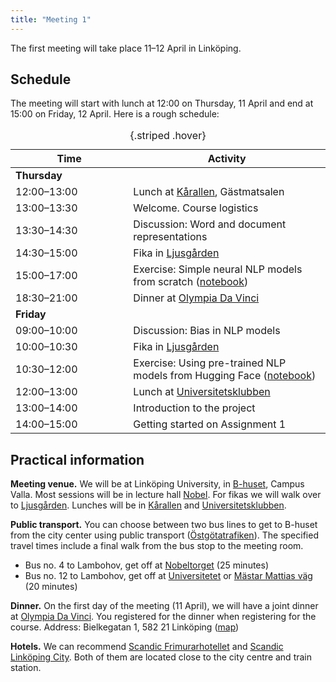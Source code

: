 ```yaml
---
title: "Meeting 1"
---
```


The first meeting will take place 11–12 April in Linköping.

## Schedule

The meeting will start with lunch at 12:00 on Thursday, 11 April and end at 15:00 on Friday, 12 April. Here is a rough schedule:

| Time | Activity |
|------|----------|
| **Thursday** | |
| 12:00–13:00 | Lunch at [Kårallen](https://www.compass-group.se/restauranger-och-menyer/ovriga-restauranger/karallen/), Gästmatsalen |
| 13:00–13:30 | Welcome. Course logistics |
| 13:30–14:30 | Discussion: Word and document representations |
| 14:30–15:00 | Fika in [Ljusgården](https://link.mazemap.com/KTWYvTGh) |
| 15:00–17:00 | Exercise: Simple neural NLP models from scratch ([notebook](https://colab.research.google.com/drive/1wZlxgaWsJaOxMhIHmjQpjLsg0QZkQiMQ?usp=sharing)) |
| 18:30–21:00 | Dinner at [Olympia Da Vinci](http://www.olympia-davinci.se) |
| **Friday** | |
| 09:00–10:00 | Discussion: Bias in NLP models |
| 10:00–10:30 | Fika in [Ljusgården](https://link.mazemap.com/KTWYvTGh) |
| 10:30–12:00 | Exercise: Using pre-trained NLP models from Hugging Face ([notebook](https://drive.google.com/file/d/1yHH_iR4RZaDFNvN9iIfcH_Eo6yYRxaRU/view?usp=sharing)) |
| 12:00–13:00 | Lunch at [Universitetsklubben](https://www.hors.se/linkoping/17/6/universitetsklubben/) |
| 13:00–14:00 | Introduction to the project |
| 14:00–15:00 | Getting started on Assignment 1 |

: {.striped .hover}

## Practical information

**Meeting venue.** We will be at Linköping University, in [B-huset](https://link.mazemap.com/gwzVmFfP), Campus Valla. Most sessions will be in lecture hall [Nobel](https://link.mazemap.com/o7AFQD2b). For fikas we will walk over to [Ljusgården](https://link.mazemap.com/KTWYvTGh). Lunches will be in [Kårallen](https://www.compass-group.se/restauranger-och-menyer/ovriga-restauranger/karallen/) and [Universitetsklubben](https://www.hors.se/linkoping/17/6/universitetsklubben/).

**Public transport.** You can choose between two bus lines to get to B-huset from the city center using public transport ([Östgötatrafiken](https://www.ostgotatrafiken.se/)). The specified travel times include a final walk from the bus stop to the meeting room.

* Bus no. 4 to Lambohov, get off at [Nobeltorget](https://www.ostgotatrafiken.se/hallplats/nobeltorget) (25 minutes)
* Bus no. 12 to Lambohov, get off at [Universitetet](https://www.ostgotatrafiken.se/hallplats/universitetet-linkoping) or [Mästar Mattias väg](https://www.ostgotatrafiken.se/hallplats/master-mattias-vag) (20 minutes)

**Dinner.** On the first day of the meeting (11 April), we will have a joint dinner at [Olympia Da Vinci](http://www.olympia-davinci.se). You registered for the dinner when registering for the course. Address: Bielkegatan 1, 582 21 Linköping ([map](https://maps.app.goo.gl/pyQybwFJvL37HeN47))

**Hotels.** We can recommend [Scandic Frimurarhotellet](https://www.scandichotels.se/hotell/sverige/linkoping/scandic-frimurarehotellet) and [Scandic Linköping City](https://www.scandichotels.se/hotell/sverige/linkoping/scandic-linkoping-city). Both of them are located close to the city centre and train station.
